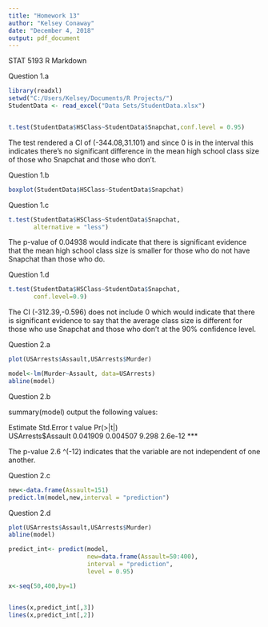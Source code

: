 ---
title: "Homework 13"
author: "Kelsey Conaway"
date: "December 4, 2018"
output: pdf_document
---
STAT 5193
R Markdown

Question 1.a
```{r}
library(readxl)
setwd("C:/Users/Kelsey/Documents/R Projects/")
StudentData <- read_excel("Data Sets/StudentData.xlsx")


t.test(StudentData$HSClass~StudentData$Snapchat,conf.level = 0.95)
```
The test rendered a CI of (-344.08,31.101) and since 0 is in the interval this indicates there's no significant difference in the mean high school class size of those who Snapchat and those who don't.

Question 1.b
```{r}
boxplot(StudentData$HSClass~StudentData$Snapchat)
```

Question 1.c
```{r}
t.test(StudentData$HSClass~StudentData$Snapchat,
       alternative = "less")
```
The p-value of 0.04938 would indicate that there is significant evidence that the mean high school class size is smaller for those who do not have Snapchat than those who do.


Question 1.d
```{r}
t.test(StudentData$HSClass~StudentData$Snapchat,
       conf.level=0.9)
```
The CI (-312.39,-0.596) does not include 0 which would indicate that there is significant evidence to say that the average class size is different for those who use Snapchat and those who don't at the 90% confidence level.

Question 2.a
```{r}
plot(USArrests$Assault,USArrests$Murder)

model<-lm(Murder~Assault, data=USArrests)
abline(model)
```
Question 2.b

summary(model) output the following values:

Estimate          Std.Error     t       value   Pr(>|t|)  
USArrests$Assault 0.041909   0.004507   9.298  2.6e-12 ***

The p-value 2.6 ^(-12) indicates that the variable are not independent of one another.

Question 2.c
```{r}
new<-data.frame(Assault=151)
predict.lm(model,new,interval = "prediction")
```

Question 2.d
```{r}
plot(USArrests$Assault,USArrests$Murder)
abline(model)

predict_int<- predict(model,
                      new=data.frame(Assault=50:400),
                      interval = "prediction", 
                      level = 0.95)

x<-seq(50,400,by=1)


lines(x,predict_int[,3])
lines(x,predict_int[,2])
```
```{r}
 
```

